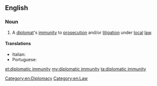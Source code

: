 ==English==

===Noun===
{{en-noun|-|sg=[[diplomatic]] [[immunity]]}}

# A [[diplomat]]'s [[immunity]] to [[prosecution]] and/or [[litigation]] under [[local]] [[law]].

====Translations====
{{trans-top|diplomat's legal immunity}}
* Italian: {{t|it|immunità diplomatica |f}}
* Portuguese: {{t|pt|imunidade diplomática|f}}
{{trans-mid}}
{{trans-bottom}}

[[Category:en:Diplomacy]]
[[Category:en:Law]]

[[et:diplomatic immunity]]
[[my:diplomatic immunity]]
[[ta:diplomatic immunity]]